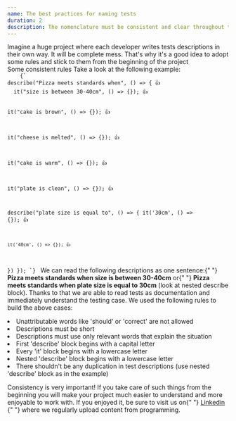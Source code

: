 ```yaml
---
name: The best practices for naming tests
duration: 2
description: The nomenclature must be consistent and clear throughout the solution, so we must take care of this from the beginning.
---
```


<Prelude>
  <M>
    Imagine a huge project where each developer writes tests descriptions in
    their own way. It will be complete mess. That's why it's a good idea to
    adopt some rules and stick to them from the beginning of the project
  </M>
</Prelude>

<Section>
  <XL>Some consistent rules</XL>
  <M>Take a look at the following example:</M>
  <Code mode="static" lang="ts">
    {`
describe("Pizza meets standards when", () => { 👍
  it("size is between 30-40cm", () => {}); 👍
 
  it("cake is brown", () => {}); 👍
 
  it("cheese is melted", () => {}); 👍
   
  it("cake is warm", () => {}); 👍
   
  it("plate is clean", () => {}); 👍
  
  describe("plate size is equal to", () => {
    it('30cm', () => {}); 👍
    
    it('40cm', () => {}); 👍
  })
});
    `}
  </Code>
  <M>
    We can read the following descriptions as one sentence:{" "}
    <B>Pizza meets standards when size is between 30-40cm</B> or{" "}
    <B>Pizza meets standards when plate size is equal to 30cm</B> (look at
    nested describe block). Thanks to that we are able to read tests as
    documentation and immediately understand the testing case.
  </M>
  <M>We used the following rules to build the above cases:</M>
  <L>
    <Li>Unattributable words like 'should' or 'correct' are not allowed</Li>
    <Li>Descriptions must be short</Li>
    <Li>
      Descriptions must use only relevant words that explain the situation
    </Li>
    <Li>First 'describe' block begins with a capital letter</Li>
    <Li>Every 'it' block begins with a lowercase letter</Li>
    <Li>Nested 'describe' block begins with a lowercase letter</Li>
    <Li>
      There shouldn't be any duplication in test descriptions (use nested
      'describe' block as in the example)
    </Li>
  </L>
</Section>

<Summary>
  <M>
    Consistency is very important! If you take care of such things from the
    beginning you will make your project much easier to understand and more
    enjoyable to work with.
  </M>
  <M>
    If you enjoyed it, be sure to visit us on{" "}
    <A
      href="https://www.linkedin.com/in/adrian-po%C5%82ubi%C5%84ski-281ab2172/"
      outside
    >
      Linkedin
    </A>{" "}
    where we regularly upload content from programming.
  </M>
</Summary>
